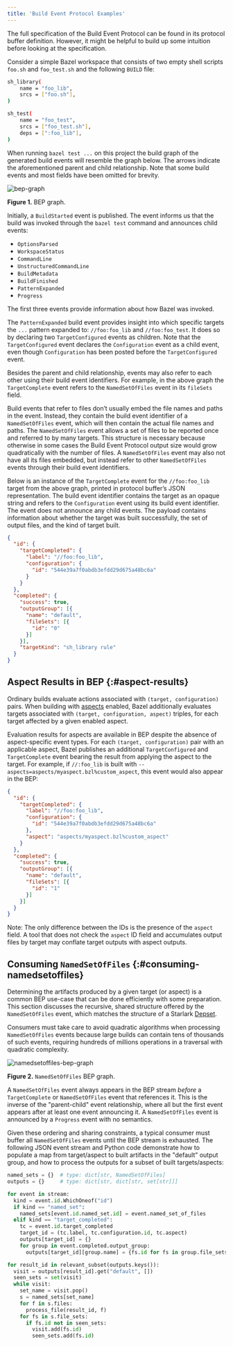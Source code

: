 ```yaml
---
title: 'Build Event Protocol Examples'
---
```


The full specification of the Build Event Protocol can be found in its protocol
buffer definition. However, it might be helpful to build up some intuition
before looking at the specification.

Consider a simple Bazel workspace that consists of two empty shell scripts
`foo.sh` and `foo_test.sh` and the following `BUILD` file:

```bash
sh_library(
    name = "foo_lib",
    srcs = ["foo.sh"],
)

sh_test(
    name = "foo_test",
    srcs = ["foo_test.sh"],
    deps = [":foo_lib"],
)
```

When running `bazel test ...` on this project the build graph of the generated
build events will resemble the graph below. The arrows indicate the
aforementioned parent and child relationship. Note that some build events and
most fields have been omitted for brevity.

![bep-graph](/versions/7.4.0/docs/images/bep-graph.png "BEP graph")

**Figure 1.** BEP graph.

Initially, a `BuildStarted` event is published. The event informs us that the
build was invoked through the `bazel test` command and announces child events:

* `OptionsParsed`
* `WorkspaceStatus`
* `CommandLine`
* `UnstructuredCommandLine`
* `BuildMetadata`
* `BuildFinished`
* `PatternExpanded`
* `Progress`

The first three events provide information about how Bazel was invoked.

The `PatternExpanded` build event provides insight
into which specific targets the `...` pattern expanded to:
`//foo:foo_lib` and `//foo:foo_test`. It does so by declaring two
`TargetConfigured` events as children. Note that the `TargetConfigured` event
declares the `Configuration` event as a child event, even though `Configuration`
has been posted before the `TargetConfigured` event.

Besides the parent and child relationship, events may also refer to each other
using their build event identifiers. For example, in the above graph the
`TargetComplete` event refers to the `NamedSetOfFiles` event in its `fileSets`
field.

Build events that refer to files don’t usually embed the file
names and paths in the event. Instead, they contain the build event identifier
of a `NamedSetOfFiles` event, which will then contain the actual file names and
paths. The `NamedSetOfFiles` event allows a set of files to be reported once and
referred to by many targets. This structure is necessary because otherwise in
some cases the Build Event Protocol output size would grow quadratically with
the number of files. A `NamedSetOfFiles` event may also not have all its files
embedded, but instead refer to other `NamedSetOfFiles` events through their
build event identifiers.

Below is an instance of the `TargetComplete` event for the `//foo:foo_lib`
target from the above graph, printed in protocol buffer’s JSON representation.
The build event identifier contains the target as an opaque string and refers to
the `Configuration` event using its build event identifier. The event does not
announce any child events. The payload contains information about whether the
target was built successfully, the set of output files, and the kind of target
built.

```json
{
  "id": {
    "targetCompleted": {
      "label": "//foo:foo_lib",
      "configuration": {
        "id": "544e39a7f0abdb3efdd29d675a48bc6a"
      }
    }
  },
  "completed": {
    "success": true,
    "outputGroup": [{
      "name": "default",
      "fileSets": [{
        "id": "0"
      }]
    }],
    "targetKind": "sh_library rule"
  }
}
```

## Aspect Results in BEP {:#aspect-results}

Ordinary builds evaluate actions associated with `(target, configuration)`
pairs. When building with [aspects](/versions/7.4.0/extending/aspects) enabled, Bazel
additionally evaluates targets associated with `(target, configuration,
aspect)` triples, for each target affected by a given enabled aspect.

Evaluation results for aspects are available in BEP despite the absence of
aspect-specific event types. For each `(target, configuration)` pair with an
applicable aspect, Bazel publishes an additional `TargetConfigured` and
`TargetComplete` event bearing the result from applying the aspect to the
target. For example, if `//:foo_lib` is built with
`--aspects=aspects/myaspect.bzl%custom_aspect`, this event would also appear in
the BEP:

```json
{
  "id": {
    "targetCompleted": {
      "label": "//foo:foo_lib",
      "configuration": {
        "id": "544e39a7f0abdb3efdd29d675a48bc6a"
      },
      "aspect": "aspects/myaspect.bzl%custom_aspect"
    }
  },
  "completed": {
    "success": true,
    "outputGroup": [{
      "name": "default",
      "fileSets": [{
        "id": "1"
      }]
    }]
  }
}
```

Note: The only difference between the IDs is the presence of the `aspect`
field. A tool that does not check the `aspect` ID field and accumulates output
files by target may conflate target outputs with aspect outputs.

## Consuming `NamedSetOfFiles` {:#consuming-namedsetoffiles}

Determining the artifacts produced by a given target (or aspect) is a common
BEP use-case that can be done efficiently with some preparation. This section
discusses the recursive, shared structure offered by the `NamedSetOfFiles`
event, which matches the structure of a Starlark [Depset](/versions/7.4.0/extending/depsets).

Consumers must take care to avoid quadratic algorithms when processing
`NamedSetOfFiles` events because large builds can contain tens of thousands of
such events, requiring hundreds of millions operations in a traversal with
quadratic complexity.

![namedsetoffiles-bep-graph](/versions/7.4.0/docs/images/namedsetoffiles-bep-graph.png "NamedSetOfFiles BEP graph")

**Figure 2.** `NamedSetOfFiles` BEP graph.

A `NamedSetOfFiles` event always appears in the BEP stream *before* a
`TargetComplete` or `NamedSetOfFiles` event that references it. This is the
inverse of the "parent-child" event relationship, where all but the first event
appears after at least one event announcing it. A `NamedSetOfFiles` event is
announced by a `Progress` event with no semantics.

Given these ordering and sharing constraints, a typical consumer must buffer all
`NamedSetOfFiles` events until the BEP stream is exhausted. The following JSON
event stream and Python code demonstrate how to populate a map from
target/aspect to built artifacts in the "default" output group, and how to
process the outputs for a subset of built targets/aspects:

```python
named_sets = {}  # type: dict[str, NamedSetOfFiles]
outputs = {}     # type: dict[str, dict[str, set[str]]]

for event in stream:
  kind = event.id.WhichOneof("id")
  if kind == "named_set":
    named_sets[event.id.named_set.id] = event.named_set_of_files
  elif kind == "target_completed":
    tc = event.id.target_completed
    target_id = (tc.label, tc.configuration.id, tc.aspect)
    outputs[target_id] = {}
    for group in event.completed.output_group:
      outputs[target_id][group.name] = {fs.id for fs in group.file_sets}

for result_id in relevant_subset(outputs.keys()):
  visit = outputs[result_id].get("default", [])
  seen_sets = set(visit)
  while visit:
    set_name = visit.pop()
    s = named_sets[set_name]
    for f in s.files:
      process_file(result_id, f)
    for fs in s.file_sets:
      if fs.id not in seen_sets:
        visit.add(fs.id)
        seen_sets.add(fs.id)
```
